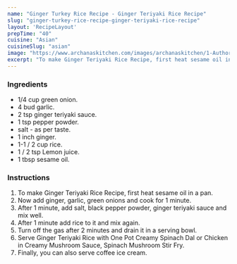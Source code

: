 ---
name: "Ginger Turkey Rice Recipe - Ginger Teriyaki Rice Recipe"
slug: "ginger-turkey-rice-recipe-ginger-teriyaki-rice-recipe"
layout: 'RecipeLayout'
prepTime: "40"
cuisine: "Asian"
cuisineSlug: "asian"
image: "https://www.archanaskitchen.com/images/archanaskitchen/1-Author/Donna_George/Teriyaki_Ginger_Rice_Recipe-3_1600.jpg"
excerpt: "To make Ginger Teriyaki Rice Recipe, first heat sesame oil in a pan"
---

### Ingredients

-  1/4 cup green onion.
-  4 bud garlic.
-  2 tsp ginger teriyaki sauce.
-  1 tsp pepper powder.
-  salt - as per taste.
-  1 inch ginger.
- 1-1 / 2 cup rice.
-  1 / 2 tsp Lemon juice.
-  1 tbsp sesame oil.

### Instructions

1. To make Ginger Teriyaki Rice Recipe, first heat sesame oil in a pan.
1. Now add ginger, garlic, green onions and cook for 1 minute.
1. After 1 minute, add salt, black pepper powder, ginger teriyaki sauce and mix well.
1. After 1 minute add rice to it and mix again.
1. Turn off the gas after 2 minutes and drain it in a serving bowl.
1. Serve Ginger Teriyaki Rice with One Pot Creamy Spinach Dal or Chicken in Creamy Mushroom Sauce, Spinach Mushroom Stir Fry.
1. Finally, you can also serve coffee ice cream.
